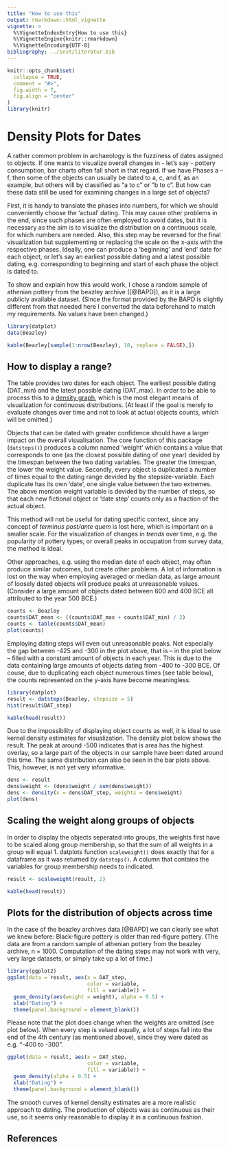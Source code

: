 ```yaml
---
title: "How to use this"
output: rmarkdown::html_vignette
vignette: >
  %\VignetteIndexEntry{How to use this}
  %\VignetteEngine{knitr::rmarkdown}
  %\VignetteEncoding{UTF-8}
bibliography: ../inst/literatur.bib
---
```


```r
knitr::opts_chunk$set(
  collapse = TRUE,
  comment = "#>",
  fig.width = 7,
  fig.align = "center"
)
library(knitr)
```


# Density Plots for Dates

A rather common problem in archaeology is the fuzziness of dates assigned to objects. If one wants to visualize overall changes in - let's say - pottery consumption, bar charts often fall short in that regard. If we have Phases a -- f, then some of the objects can usually be dated to a, c, and f, as an example, but others will by classified as "a to c" or "b to c". But how can these data still be used for examining changes in a large set of objects?

First, it is handy to translate the phases into numbers, for which we should conveniently choose the 'actual' dating. This may cause other problems in the end, since such phases are often employed to avoid dates, but it is necessary as the aim is to visualize the distribution on a continuous scale, for which numbers are needed. Also, this step may be reversed for the final visualization but supplementing or replacing the scale on the x-axis with the respective phases. 
Ideally, one can produce a 'beginning' and 'end' date for each object, or let's say an earliest possible dating and a latest possible dating, e.g. corresponding to beginning and start of each phase the object is dated to. 

To show and explain how this would work, I chose a random sample of athenian pottery from the beazley archive ([@BAPD]), as it is a large publicly available dataset. (Since the format provided by the BAPD is slightly different from that needed here I converted the data beforehand to match my requirements. No values have been changed.)

```r
library(datplot)
data(Beazley)
```
```r
kable(Beazley[sample(1:nrow(Beazley), 10, replace = FALSE),])
```

## How to display a range?

The table provides two dates for each object. The earliest possible dating (DAT_min) and the latest possible dating (DAT_max). In order to be able to process this to a [density graph](https://en.wikipedia.org/wiki/Kernel_density_estimation), which is the most elegant means of visualization for continuous distributions. (At least if the goal is merely to evaluate changes over time and not to look at actual objects counts, which will be omitted.)

Objects that can be dated with greater confidence should have a larger impact on the overall visualisation. The core function of this package (`datsteps()`) produces a column named 'weight' which contains a value that corresponds to one (as the closest possible dating of one year) devided by the timespan between the two dating variables. The greater the timespan, the lower the weight value. 
Secondly, every object is duplicated a number of times equal to the dating range devided by the stepsize-variable. Each duplicate has its own 'date', one single value between the two extremes. The above mention weight variable is devided by the number of steps, so that each new fictional object or 'date step' counts only as a fraction of the actual object. 

This method will not be useful for dating specific context, since any concept of _terminus post/ante quem_ is lost here, which is important on a smaller scale. For the visualization of changes in _trends_ over time, e.g. the popularity of pottery types, or overall peaks in occupation from survey data, the method is ideal. 

Other approaches, e.g. using the median date of each object, may often produce similar outcomes, but create other problems. A lot of information is lost on the way when employing averaged or median data, as large amount of loosely dated objects will produce peaks at unreasonable values. (Consider a large amount of objects dated between 600 and 400 BCE all attributed to the year 500 BCE.)

```r
counts <- Beazley
counts$DAT_mean <- ((counts$DAT_max + counts$DAT_min) / 2)
counts <- table(counts$DAT_mean)
plot(counts)
```

Employing dating steps will even out unreasonable peaks. Not especially the gap between -425 and -300 in the plot above, that is -- in the plot below -- filled with a constant amount of objects in each year. This is due to the data containing large amounts of objects dating from -400 to -300 BCE. Of couse, due to duplicating each object numerous times (see table below), the counts represented on the y-axis have become meaningless.

```r
library(datplot)
result <- datsteps(Beazley, stepsize = 5)
hist(result$DAT_step)
```


```r
kable(head(result))
```

Due to the impossibility of displaying object counts as well, it is ideal to use kernel density estimates for visualization. The density plot below shows the result. The peak at around -500 indicates that is area has the highest overlay, so a large part of the objects in our sample have been dated around this time. The same distribution can also be seen in the bar plots above. This, however, is not yet very informative. 

```r
dens <- result
dens$weight <- (dens$weight / sum(dens$weight))
dens <- density(x = dens$DAT_step, weights = dens$weight)
plot(dens)
```



## Scaling the weight along groups of objects

In order to display the objects seperated into groups, the weights first have to be scaled along group membership, so that the sum of all weights in a group will equal 1. datplots function `scaleweight()` does exactly that for a dataframe as it was returned by `datsteps()`. A column that contains the variables for group membership needs to indicated.


```r
result <- scaleweight(result, 2)
```

```r
kable(head(result))
```


  
## Plots for the distribution of objects across time

In the case of the beazley archives data [@BAPD] we can clearly see what we knew before: Black-figure pottery is older than red-figure pottery. (The data are from a random sample of athenian pottery from the beazley archive, n = 1000. Computation of the dating steps may not work with very, very large datasets, or simply take up a lot of time.)

```r
library(ggplot2)
ggplot(data = result, aes(x = DAT_step, 
                          color = variable, 
                          fill = variable)) +
  geom_density(aes(weight = weight), alpha = 0.5) +
  xlab("Dating") +
  theme(panel.background = element_blank())
```


Please note that the plot does change when the weights are omitted (see plot below). When every step is valued equally, a lot of steps fall into the end of the 4th century (as mentioned above), since they were dated as e.g. "-400 to -300".

```r
ggplot(data = result, aes(x = DAT_step, 
                          color = variable, 
                          fill = variable)) +
  geom_density(alpha = 0.5) +
  xlab("Dating") +
  theme(panel.background = element_blank())
```


The smooth curves of kernel density estimates are a more realistic approach to dating. The production of objects was as continuous as their use, so it seems only reasonable to display it in a continuous fashion.


## References

